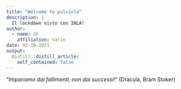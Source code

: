 ```yaml
---
title: "Welcome to pulvinla"
description: |
  Il lockdown visto con INLA!
author:
  - name: GF
    affiliation: Varie
date: 02-10-2021
output:
  distill::distill_article:
    self_contained: false
---
```


"*Impariamo dai fallimenti, non dai successi!*" (Dracula, Bram Stoker)